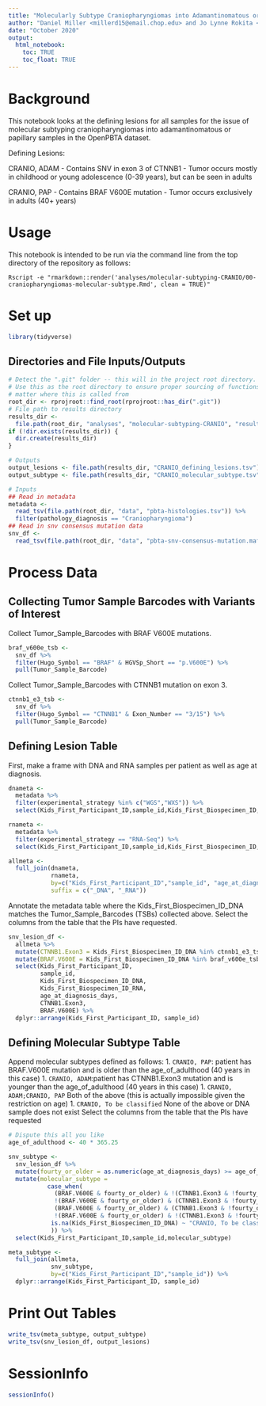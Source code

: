 ```yaml
---
title: "Molecularly Subtype Craniopharyngiomas into Adamantinomatous or Papillary"
author: "Daniel Miller <millerd15@email.chop.edu> and Jo Lynne Rokita <rokita@chop.edu> for D3B"
date: "October 2020"
output:
  html_notebook:
    toc: TRUE
    toc_float: TRUE
---
```


# Background

This notebook looks at the defining lesions for all samples for the issue of
molecular subtyping craniopharyngiomas into adamantinomatous or papillary samples
in the OpenPBTA dataset.

Defining Lesions:

CRANIO, ADAM
- Contains SNV in exon 3 of CTNNB1
- Tumor occurs mostly in childhood or young adolescence (0-39 years), but can be seen in adults

CRANIO, PAP
- Contains BRAF V600E mutation
- Tumor occurs exclusively in adults (40+ years)

# Usage

This notebook is intended to be run via the command line from the top directory
of the repository as follows:

```
Rscript -e "rmarkdown::render('analyses/molecular-subtyping-CRANIO/00-craniopharyngiomas-molecular-subtype.Rmd', clean = TRUE)"
```

# Set up

```r
library(tidyverse)
```

## Directories and File Inputs/Outputs

```r
# Detect the ".git" folder -- this will in the project root directory.
# Use this as the root directory to ensure proper sourcing of functions no
# matter where this is called from
root_dir <- rprojroot::find_root(rprojroot::has_dir(".git"))
# File path to results directory
results_dir <-
  file.path(root_dir, "analyses", "molecular-subtyping-CRANIO", "results")
if (!dir.exists(results_dir)) {
  dir.create(results_dir)
}

# Outputs
output_lesions <- file.path(results_dir, "CRANIO_defining_lesions.tsv")
output_subtype <- file.path(results_dir, "CRANIO_molecular_subtype.tsv")
```

```r
# Inputs
## Read in metadata
metadata <-
  read_tsv(file.path(root_dir, "data", "pbta-histologies.tsv")) %>%
  filter(pathology_diagnosis == "Craniopharyngioma")
## Read in snv consensus mutation data
snv_df <-
  read_tsv(file.path(root_dir, "data", "pbta-snv-consensus-mutation.maf.tsv.gz"))
```

# Process Data

## Collecting Tumor Sample Barcodes with Variants of Interest

Collect Tumor_Sample_Barcodes with BRAF V600E mutations.

```r
braf_v600e_tsb <-
  snv_df %>%
  filter(Hugo_Symbol == "BRAF" & HGVSp_Short == "p.V600E") %>%
  pull(Tumor_Sample_Barcode)
```

Collect Tumor_Sample_Barcodes with CTNNB1 mutation on exon 3.

```r
ctnnb1_e3_tsb <-
  snv_df %>%
  filter(Hugo_Symbol == "CTNNB1" & Exon_Number == "3/15") %>%
  pull(Tumor_Sample_Barcode)
```

## Defining Lesion Table
First, make a frame with DNA and RNA samples per patient as well as age at diagnosis.

```r
dnameta <-
  metadata %>%
  filter(experimental_strategy %in% c("WGS","WXS")) %>%
  select(Kids_First_Participant_ID,sample_id,Kids_First_Biospecimen_ID,age_at_diagnosis_days)

rnameta <-
  metadata %>%
  filter(experimental_strategy == "RNA-Seq") %>%
  select(Kids_First_Participant_ID,sample_id,Kids_First_Biospecimen_ID,age_at_diagnosis_days)

allmeta <-
  full_join(dnameta,
            rnameta,
            by=c("Kids_First_Participant_ID","sample_id", "age_at_diagnosis_days"),
            suffix = c("_DNA", "_RNA"))
```

Annotate the metadata table where the Kids_First_Biospecimen_ID_DNA matches the Tumor_Sample_Barcodes (TSBs) collected above.
Select the columns from the table that the PIs have requested.

```r
snv_lesion_df <-
  allmeta %>%
  mutate(CTNNB1.Exon3 = Kids_First_Biospecimen_ID_DNA %in% ctnnb1_e3_tsb) %>%
  mutate(BRAF.V600E = Kids_First_Biospecimen_ID_DNA %in% braf_v600e_tsb) %>%
  select(Kids_First_Participant_ID,
         sample_id,
         Kids_First_Biospecimen_ID_DNA,
         Kids_First_Biospecimen_ID_RNA,
         age_at_diagnosis_days,
         CTNNB1.Exon3,
         BRAF.V600E) %>%
  dplyr::arrange(Kids_First_Participant_ID, sample_id)
```

## Defining Molecular Subtype Table

Append molecular subtypes defined as follows:
1. `CRANIO, PAP`: patient has BRAF.V600E mutation and is older than the age_of_adulthood (40 years in this case)
1. `CRANIO, ADAM`:patient has CTNNB1.Exon3 mutation and is younger than the age_of_adulthood (40 years in this case)
1. `CRANIO, ADAM;CRANIO, PAP` Both of the above (this is actually impossible given the restriction on age)
1. `CRANIO, To be classified` None of the above or DNA sample does not exist
Select the columns from the table that the PIs have requested

```r
# Dispute this all you like
age_of_adulthood <- 40 * 365.25

snv_subtype <-
  snv_lesion_df %>%
  mutate(fourty_or_older = as.numeric(age_at_diagnosis_days) >= age_of_adulthood) %>%
  mutate(molecular_subtype =
           case_when(
             (BRAF.V600E & fourty_or_older) & !(CTNNB1.Exon3 & !fourty_or_older) ~ "CRANIO, PAP",
             !(BRAF.V600E & fourty_or_older) & (CTNNB1.Exon3 & !fourty_or_older) ~ "CRANIO, ADAM",
             (BRAF.V600E & fourty_or_older) & (CTNNB1.Exon3 & !fourty_or_older) ~ "CRANIO, ADAM;CRANIO, PAP",
             !(BRAF.V600E & fourty_or_older) & !(CTNNB1.Exon3 & !fourty_or_older) ~ "CRANIO, To be classified",
            is.na(Kids_First_Biospecimen_ID_DNA) ~ "CRANIO, To be classified"
            )) %>%
  select(Kids_First_Participant_ID,sample_id,molecular_subtype)

meta_subtype <-
  full_join(allmeta,
            snv_subtype,
            by=c("Kids_First_Participant_ID","sample_id")) %>%
  dplyr::arrange(Kids_First_Participant_ID, sample_id)
```

# Print Out Tables

```r
write_tsv(meta_subtype, output_subtype)
write_tsv(snv_lesion_df, output_lesions)
```

# SessionInfo

```r
sessionInfo()
```